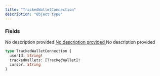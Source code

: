 ```yaml
---
title: "TrackedWalletConnection"
description: "Object type"
---
```


### Fields

<ResponseField name="userId" type="String!" required>
  No description provided
</ResponseField>

<a href="/api-reference/types/trackedwallet">
  <ResponseField name="trackedWallets" type="[TrackedWallet]!" required>
    No description provided
  </ResponseField>
</a>

<ResponseField name="cursor" type="String">
  No description provided
</ResponseField>


```graphql TrackedWalletConnection
type TrackedWalletConnection {
  userId: String!
  trackedWallets: [TrackedWallet]!
  cursor: String
}
```

